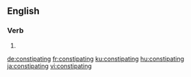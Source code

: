 ==English==

===Verb===
{{head|en|present participle}}

# {{present participle of|constipate|lang=en|nocat=1}}

[[de:constipating]]
[[fr:constipating]]
[[ku:constipating]]
[[hu:constipating]]
[[ja:constipating]]
[[vi:constipating]]